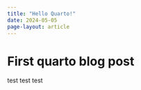 ```yaml
---
title: "Hello Quarto!"
date: 2024-05-05
page-layout: article
---
```


# First quarto blog post

test test test
